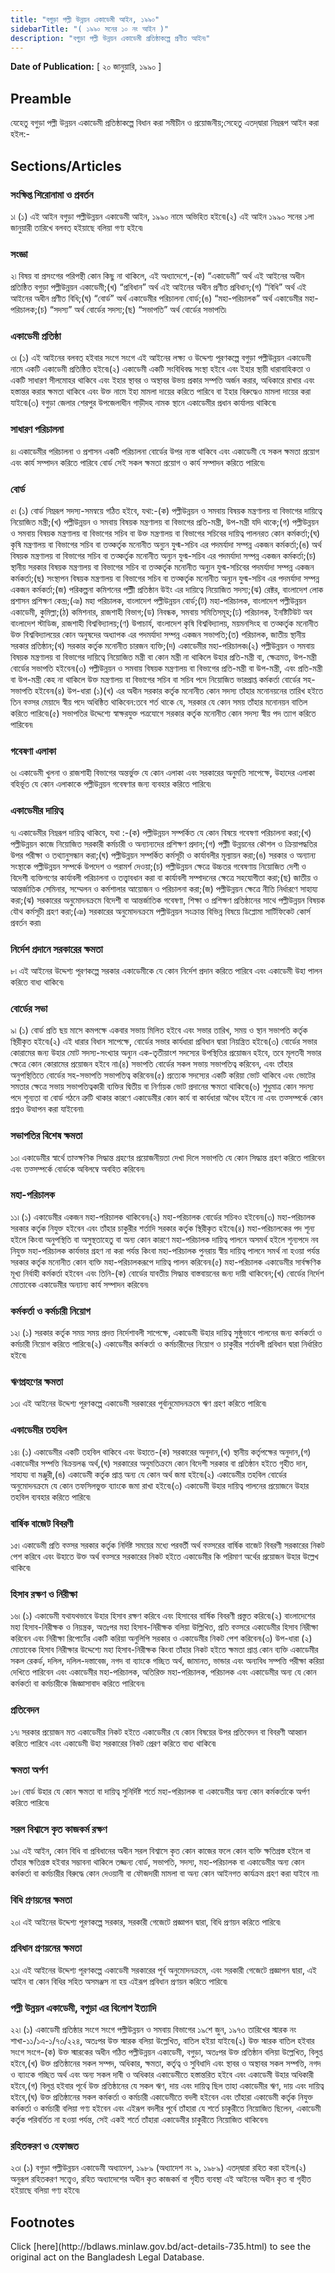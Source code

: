 ```yaml
---
title: "বগুড়া পল্লী উন্নয়ন একাডেমী আইন, ১৯৯০"
sidebarTitle: "( ১৯৯০ সনের ১০ নং আইন )"
description: "বগুড়া পল্লী উন্নয়ন একাডেমী প্রতিষ্ঠাকল্পে প্রণীত আইন৷"
---
```


**Date of Publication:** [ ২০ জানুয়ারি, ১৯৯০ ]

## Preamble

যেহেতু বগুড়া পল্লী উন্নয়ন একাডেমী প্রতিষ্ঠাকল্পে বিধান করা সমীচীন ও প্রয়োজনীয়;সেহেতু এতদ্‌দ্বারা নিম্নরূপ আইন করা হইল:-

## Sections/Articles

### সংক্ষিপ্ত শিরোনামা ও প্রবর্তন

১৷ (১) এই আইন বগুড়া পল্লীউন্নয়ন একাডেমী আইন, ১৯৯০ নামে অভিহিত হইবে৷(২) এই আইন ১৯৯০ সনের ১লা জানুয়ারী তারিখে বলবত্ হইয়াছে বলিয়া গণ্য হইবে৷

### সংজ্ঞা

২৷ বিষয় বা প্রসংগের পরিপন্থী কোন কিছু না থাকিলে, এই অধ্যাদেশে,-(ক) “একাডেমী” অর্থ এই আইনের অধীন প্রতিষ্ঠিত বগুড়া পল্লীউন্নয়ন একাডেমী;(খ) “প্রবিধান” অর্থ এই আইনের অধীন প্রণীত প্রবিধান;(গ) “বিধি” অর্থ এই আইনের অধীন প্রণীত বিধি;(ঘ) “বোর্ড” অর্থ একাডেমীর পরিচালনা বোর্ড;(ঙ) “মহা-পরিচালক” অর্থ একাডেমীর মহা-পরিচালক;(চ) “সদস্য” অর্থ বোর্ডের সদস্য;(ছ) “সভাপতি” অর্থ বোর্ডের সভাপতি৷

### একাডেমী প্রতিষ্ঠা

৩৷ (১) এই আইনের বলবত্ হইবার সংগে সংগে এই আইনের লক্ষ্য ও উদ্দেশ্য পূরণকল্পে বগুড়া পল্লীউন্নয়ন একাডেমী নামে একটি একাডেমী প্রতিষ্ঠিত হইবে৷(২) একাডেমী একটি সংবিধিবদ্ধ সংস্থা হইবে এবং ইহার স্থায়ী ধারাবাহিকতা ও একটি সাধারণ সীলমোহর থাকিবে এবং ইহার স্থাবর ও অস্থাবর উভয় প্রকার সম্পত্তি অর্জন করার, অধিকারে রাখার এবং হস্তান্তর করার ক্ষমতা থাকিবে এবং উক্ত নামে ইহা মামলা দায়ের করিতে পারিবে বা ইহার বিরুদ্ধেও মামলা দায়ের করা যাইবে৷(৩) বগুড়া জেলার শেরপুর উপজেলাধীন গাড়ীদহ নামক স্থানে একাডেমীর প্রধান কার্যালয় থাকিবে৷

### সাধারণ পরিচালনা

৪৷ একাডেমীর পরিচালনা ও প্রশাসন একটি পরিচালনা বোর্ডের উপর ন্যস্ত থাকিবে এবং একাডেমী যে সকল ক্ষমতা প্রয়োগ এবং কার্য সম্পাদন করিতে পারিবে বোর্ড সেই সকল ক্ষমতা প্রয়োগ ও কার্য সম্পাদন করিতে পারিবে৷

### বোর্ড

৫৷ (১) বোর্ড নিম্নরূপ সদস্য-সমন্বয়ে গঠিত হইবে, যথা:-(ক) পল্লীউন্নয়ন ও সমবায় বিষয়ক মন্ত্রণালয় বা বিভাগের দায়িত্বে নিয়োজিত মন্ত্রী;(খ) পল্লীউন্নয়ন ও সমবায় বিষয়ক মন্ত্রণালয় বা বিভাগের প্রতি-মন্ত্রী, উপ-মন্ত্রী যদি থাকে;(গ) পল্লীউন্নয়ন ও সমবায় বিষয়ক মন্ত্রণালয় বা বিভাগের সচিব বা উক্ত মন্ত্রণালয় বা বিভাগের সচিবের দায়িত্ব পালনরত কোন কর্মকর্তা;(ঘ) কৃষি মন্ত্রণালয় বা বিভাগের সচিব বা তত্কর্তৃক মনোনীত অন্যুন যুগ্ম-সচিব এর পদমর্যাদা সম্পন্ন একজন কর্মকর্তা;(ঙ) অর্থ বিষয়ক মন্ত্রণালয় বা বিভাগের সচিব বা তত্কর্তৃক মনোনীত অন্যুন যুগ্ম-সচিব এর পদমর্যাদা সম্পন্ন একজন কর্মকর্তা;(চ) স্থানীয় সরকার বিষয়ক মন্ত্রণালয় বা বিভাগের সচিব বা তত্কর্তৃক মনোনীত অন্যুন যুগ্ম-সচিবের পদমর্যাদা সম্পন্ন একজন কর্মকর্তা;(ছ) সংস্থাপন বিষয়ক মন্ত্রণালয় বা বিভাগের সচিব বা তত্কর্তৃক মনোনীত অন্যুন যুগ্ম-সচিব এর পদমর্যাদা সম্পন্ন একজন কর্মকর্তা;(জ) পরিকল্পনা কমিশনের পল্লীী প্রতিষ্ঠান উইং এর দায়িত্বে নিয়োজিত সদস্য;(ঝ) রেক্টর, বাংলাদেশ লোক প্রশাসন প্রশিক্ষণ কেন্দ্র;(ঞ) মহা পরিচালক, বাংলাদেশ পল্লীউন্নয়ন বোর্ড;(ট) মহা-পরিচালক, বাংলাদেশ পল্লীউন্নয়ন একাডেমী, কুমিল্লা;(ঠ) কমিশনার, রাজশাহী বিভাগ;(ড) নিবন্ধক, সমবায় সমিতিসমূহ;(ঢ) পরিচালক, ইনষ্টিটিউট অব বাংলাদেশ স্টাডিজ, রাজশাহী বিশ্ববিদ্যালয়;(ণ) উপাচার্য, বাংলাদেশ কৃষি বিশ্ববিদ্যালয়, ময়মনসিংহ বা তত্কর্তৃক মনোনীত উক্ত বিশ্ববিদ্যালয়ের কোন অনুষদের অধ্যাপক এর পদমর্যাদা সম্পন্ন একজন সভাপতি;(ত) পরিচালক, জাতীয় স্থানীয় সরকার প্রতিষ্ঠান;(থ) সরকার কর্তৃক মনোনীত চারজন ব্যক্তি;(দ) একাডেমীর মহা-পরিচালক৷(২) পল্লীউন্নয়ন ও সমবায় বিষয়ক মন্ত্রণালয় বা বিভাগের দায়িত্বে নিয়োজিত মন্ত্রী বা কোন মন্ত্রী না থাকিলে উহার প্রতি-মন্ত্রী বা, ক্ষেত্রমত, উপ-মন্ত্রী বোর্ডের সভাপতি হইবেন৷(৩) পল্লীউন্নয়ন ও সমবায় বিষয়ক মন্ত্রণালয় বা বিভাগের প্রতি-মন্ত্রী বা উপ-মন্ত্রী, এবং প্রতি-মন্ত্রী বা উপ-মন্ত্রী কেহ না থাকিলে উক্ত মন্ত্রণালয় বা বিভাগের সচিব বা সচিব পদে নিয়োজিত ভারপ্রাপ্ত কর্মকর্তা বোর্ডের সহ-সভাপতি হইবেন৷(৪) উপ-ধারা (১)(খ) এর অধীন সরকার কর্তৃক মনোনীত কোন সদস্য তাঁহার মনোনয়নের তারিখ হইতে তিন বত্সর মেয়াদে স্বীয় পদে অধিষ্ঠিত থাকিবেন:তবে শর্ত থাকে যে, সরকার যে কোন সময় তাঁহার মনোনয়ন বাতিল করিতে পারিবে৷(৫) সভাপতির উদ্দেশ্যে স্বাক্ষরযুক্ত পত্রযোগে সরকার কর্তৃক মনোনীত কোন সদস্য স্বীয় পদ ত্যাগ করিতে পারিবেন৷

### গবেষণা এলাকা

৬৷ একাডেমী খুলনা ও রাজশাহী বিভাগের অন্তর্ভুক্ত যে কোন এলাকা এবং সরকারের অনুমতি সাপেক্ষে, উহাদের এলাকা বহির্ভূত যে কোন এলাকাকে পল্লীউন্নয়ন গবেষণার জন্য ব্যবহার করিতে পারিবে৷

### একাডেমীর দায়িত্ব

৭৷ একাডেমীর নিম্নরূপ দায়িত্ব থাকিবে, যথা :-(ক) পল্লীউন্নয়ন সম্পর্কিত যে কোন বিষয়ে গবেষণা পরিচালনা করা;(খ) পল্লীউন্নয়ন কাজে নিয়োজিত সরকারী কর্মচারী ও অন্যান্যদের প্রশিক্ষণ প্রদান;(গ) পল্লীী উন্নয়নের কৌশল ও ক্রিয়াপদ্ধতির উপর পরীক্ষা ও তথ্যানুসন্ধান করা;(ঘ) পল্লীউন্নয়ন সম্পর্কিত কর্মসূচী ও কার্যাবলীর মূল্যায়ন করা;(ঙ) সরকার ও অন্যান্য সংস্থাকে পল্লীউন্নয়ন সম্পর্কে উপদেশ ও পরামর্শ দেওয়া;(চ) পল্লীউন্নয়ন ক্ষেত্রে উচ্চতর গবেষণায় নিয়োজিত দেশী ও বিদেশী ব্যক্তিগণের কার্যাবলী পরিচালনা ও তত্ত্বাবধান করা বা কার্যাবলী সম্পাদনের ক্ষেত্রে সহযোগীতা করা;(ছ) জাতীয় ও আন্তর্জাতিক সেমিনার, সম্মেলন ও কর্মশালার আয়োজন ও পরিচালনা করা;(জ) পল্লীউন্নয়ন ক্ষেত্রে নীতি নির্ধারণে সাহায্য করা;(ঝ) সরকারের অনুমোদনক্রমে বিদেশী বা আন্তর্জাতিক গবেষণা, শিক্ষা ও প্রশিক্ষণ প্রতিষ্ঠানের সাথে পল্লীউন্নয়ন বিষয়ক যৌথ কর্মসূচী গ্রহণ করা;(ঞ) সরকারের অনুমোদনক্রমে পল্লীউন্নয়ন সংক্রান্ত বিভিন্ন বিষয়ে ডিপ্লোমা সার্টিফিকেট কোর্স প্রবর্তন করা৷

### নির্দেশ প্রদানে সরকারের ক্ষমতা

৮৷ এই আইনের উদ্দেশ্য পূরণকল্পে সরকার একাডেমীকে যে কোন নির্দেশ প্রদান করিতে পারিবে এবং একাডেমী উহা পালন করিতে বাধ্য থাকিবে৷

### বোর্ডের সভা

৯৷ (১) বোর্ড প্রতি ছয় মাসে কমপক্ষে একবার সভায় মিলিত হইবে এবং সভার তারিখ, সময় ও স্থান সভাপতি কর্তৃক স্থিরীকৃত হইবে৷(২) এই ধারার বিধান সাপেক্ষে, বোর্ডের সভার কার্যধারা প্রবিধান দ্বারা নিয়ন্ত্রিত হইবে৷(৩) বোর্ডের সভার কোরামের জন্য উহার মোট সদস্য-সংখ্যার অন্যুন এক-তৃতীয়াংশ সদস্যের উপস্থিতির প্রয়োজন হইবে, তবে মূলতবী সভার ক্ষেত্রে কোন কোরামের প্রয়োজন হইবে না৷(৪) সভাপতি বোর্ডের সকল সভায় সভাপতিত্ব করিবেন, এবং তাঁহার অনুপস্থিতিতে বোর্ডের সহ-সভাপতি সভাপতিত্ব করিবেন৷(৫) প্রত্যেক সদস্যের একটি করিয়া ভোট থাকিবে এবং ভোটের সমতার ক্ষেত্রে সভায় সভাপতিত্বকারী ব্যক্তির দ্বিতীয় বা নির্ণায়ক ভোট প্রদানের ক্ষমতা থাকিবে৷(৬) শুধুমাত্র কোন সদস্য পদে শূন্যতা বা বোর্ড গঠনে ত্রুটি থাকার কারণে একাডেমীর কোন কার্য বা কার্যধারা অবৈধ হইবে না এবং তত্সম্পর্কে কোন প্রশ্নও উত্থাপন করা যাইবেনা৷

### সভাপতির বিশেষ ক্ষমতা

১০৷ একাডেমীর স্বার্থে তাত্ক্ষণিক সিদ্ধান্ত গ্রহণের প্রয়োজনীয়তা দেখা দিলে সভাপতি যে কোন সিদ্ধান্ত গ্রহণ করিতে পারিবেন এবং তত্সম্পর্কে বোর্ডকে অবিলম্বে অবহিত করিবেন৷

### মহা-পরিচালক

১১৷ (১) একাডেমীর একজন মহা-পরিচালক থাকিবেন৷(২) মহা-পরিচালক বোর্ডের সচিবও হইবেন৷(৩) মহা-পরিচালক সরকার কর্তৃক নিযুক্ত হইবেন এবং তাঁহার চাকুরীর শর্তাদি সরকার কর্তৃক স্থিরীকৃত হইবে৷(৪) মহা-পরিচালকের পদ শূন্য হইলে কিংবা অনুপস্থিতি বা অসুস্থতাহেতু বা অন্য কোন কারণে মহা-পরিচালক দায়িত্ব পালনে অসমর্থ হইলে শূন্যপদে নব নিযুক্ত মহা-পরিচালক কার্যভার গ্রহণ না করা পর্যন্ত কিংবা মহা-পরিচালক পুনরায় স্বীয় দায়িত্ব পালনে সমর্থ না হওয়া পর্যন্ত সরকার কর্তৃক মনোনীত কোন ব্যক্তি মহা-পরিচালকরূপে দায়িত্ব পালন করিবেন৷(৫) মহা-পরিচালক একাডেমীর সার্বক্ষণিক মূখ্য নির্বাহী কর্মকর্তা হইবেন এবং তিনি-(ক) বোর্ডের যাবতীয় সিদ্ধান্ত বাস্তবায়নের জন্য দায়ী থাকিবেন;(খ) বোর্ডের নির্দেশ মোতাবেক একাডেমীর অন্যান্য কার্য সম্পাদন করিবেন৷

### কর্মকর্তা ও কর্মচারী নিয়োগ

১২৷ (১) সরকার কর্তৃক সময় সময় প্রদত্ত নির্দেশাবলী সাপেক্ষে, একাডেমী উহার দায়িত্ব সুষ্ঠুভাবে পালনের জন্য কর্মকর্তা ও কর্মচারী নিয়োগ করিতে পারিবে৷(২) একাডেমীর কর্মকর্তা ও কর্মচারীদের নিয়োগ ও চাকুরীর শর্তাবলী প্রবিধান দ্বারা নির্ধারিত হইবে৷

### ঋণগ্রহণের ক্ষমতা

১৩৷ এই আইনের উদ্দেশ্য পূরণকল্পে একাডেমী সরকারের পূর্বানুমোদনক্রমে ঋণ গ্রহণ করিতে পারিবে৷

### একাডেমীর তহবিল

১৪৷ (১) একাডেমীর একটি তহবিল থাকিবে এবং উহাতে-(ক) সরকারের অনুদান,(খ) স্থানীয় কর্তৃপক্ষের অনুদান,(গ) একাডেমীর সম্পত্তি বিক্রয়লব্ধ অর্থ,(ঘ) সরকারের অনুমতিক্রমে কোন বিদেশী সরকার বা প্রতিষ্ঠান হইতে গৃহীত দান, সাহায্য বা মঞ্জুরী,(ঙ) একাডেমী কর্তৃক প্রাপ্ত অন্য যে কোন অর্থ জমা হইবে৷(২) একাডেমীর তহবিল বোর্ডের অনুমোদনক্রমে যে কোন তফসিলভুক্ত ব্যাংকে জমা রাখা হইবে৷(৩) একাডেমী উহার দায়িত্ব পালনের প্রয়োজনে উহার তহবিল ব্যবহার করিতে পারিবে৷

### বার্ষিক বাজেট বিবরণী

১৫৷ একাডেমী প্রতি বত্সর সরকার কর্তৃক নির্দিষ্ট সময়ের মধ্যে পরবর্তী অর্থ বত্সরের বার্ষিক বাজেট বিবরণী সরকারের নিকট পেশ করিবে এবং উহাতে উক্ত অর্থ বত্সরে সরকারের নিকট হইতে একাডেমীর কি পরিমাণ অর্থের প্রয়োজন উহার উল্লেখ থাকিবে৷

### হিসাব রক্ষণ ও নিরীক্ষা

১৬৷ (১) একাডেমী যথাযথভাবে উহার হিসাব রক্ষণ করিবে এবং হিসাবের বার্ষিক বিবরণী প্রস্তুত করিবে৷(২) বাংলাদেশের মহা হিসাব-নিরীক্ষক ও নিয়ন্ত্রক, অতঃপর মহা হিসাব-নিরীক্ষক বলিয়া উল্লিখিত, প্রতি বত্সরে একাডেমীর হিসাব নিরীক্ষা করিবেন এবং নিরীক্ষা রিপোর্টের একটি করিয়া অনুলিপি সরকার ও একাডেমীর নিকট পেশ করিবেন৷(৩) উপ-ধারা (২) মোতাবেক হিসাব নিরীক্ষার উদ্দেশ্যে মহা হিসাব-নিরীক্ষক কিংবা তাঁহার নিকট হইতে ক্ষমতা প্রাপ্ত কোন ব্যক্তি একাডেমীর সকল রেকর্ড, দলিল, দলিল-দস্তাবেজ, নগদ বা ব্যাংকে গচ্ছিত অর্থ, জামানত, ভান্ডার এবং অন্যবিধ সম্পত্তি পরীক্ষা করিয়া দেখিতে পারিবেন এবং একাডেমীর মহা-পরিচালক, অতিরিক্ত মহা-পরিচালক, পরিচালক এবং একাডেমীর অন্য যে কোন কর্মকর্তা বা কর্মচারীকে জিজ্ঞাসাবাদ করিতে পারিবেন৷

### প্রতিবেদন

১৭৷ সরকার প্রয়োজন মত একাডেমীর নিকট হইতে একাডেমীর যে কোন বিষয়ের উপর প্রতিবেদন বা বিবরণী আহ্বান করিতে পারিবে এবং একাডেমী উহা সরকারের নিকট প্রেরণ করিতে বাধ্য থাকিবে৷

### ক্ষমতা অর্পণ

১৮৷ বোর্ড উহার যে কোন ক্ষমতা বা দায়িত্ব সুনির্দিষ্ট শর্তে মহা-পরিচালক বা একাডেমীর অন্য কোন কর্মকর্তাকে অর্পণ করিতে পারিবে৷

### সরল বিশ্বাসে কৃত কাজকর্ম রক্ষণ

১৯৷ এই আইন, কোন বিধি বা প্রবিধানের অধীন সরল বিশ্বাসে কৃত কোন কাজের ফলে কোন ব্যক্তি ক্ষতিগ্রস্ত হইলে বা তাঁহার ক্ষতিগ্রস্ত হইবার সম্ভাবনা থাকিলে তজ্জন্য বোর্ড, সভাপতি, সদস্য, মহা-পরিচালক বা একাডেমীর অন্য কোন কর্মকর্তা বা কর্মচারীর বিরুদ্ধে কোন দেওয়ানী বা ফৌজদারী মামলা বা অন্য কোন আইনগত কার্যক্রম গ্রহণ করা যাইবে না৷

### বিধি প্রণয়নের ক্ষমতা

২০৷ এই আইনের উদ্দেশ্য পূরণকল্পে সরকার, সরকারী গেজেটে প্রজ্ঞাপন দ্বারা, বিধি প্রণয়ন করিতে পারিবে৷

### প্রবিধান প্রণয়নের ক্ষমতা

২১৷ এই আইনের উদ্দেশ্য পূরণকল্পে একাডেমী সরকারের পূর্ব অনুমোদনক্রমে, এবং সরকারী গেজেটে প্রজ্ঞাপন দ্বারা, এই আইন বা কোন বিধির সহিত অসমঞ্জস না হয় এইরূপ প্রবিধান প্রণয়ন করিতে পারিবে৷

### পল্লী উন্নয়ন একাডেমী, বগুড়া এর বিলোপ ইত্যাদি

২২৷ (১) একাডেমী প্রতিষ্ঠার সংগে সংগে পল্লীউন্নয়ন ও সমবায় বিভাগের ১৯শে জুন, ১৯৭৩ তারিখের স্মারক নং শাখা-১১/১এ-১/৭৩/২২৪, অতঃপর উক্ত স্মারক বলিয়া উল্লেখিত, বাতিল হইয়া যাইবে৷(২) উক্ত স্মারক বাতিল হইবার সংগে সংগে-(ক) উক্ত স্মারকের অধীন গঠিত পল্লীউন্নয়ন একাডেমী, বগুড়া, অতঃপর উক্ত প্রতিষ্ঠান বলিয়া উল্লেখিত, বিলুপ্ত হইবে,(খ) উক্ত প্রতিষ্ঠানের সকল সম্পদ, অধিকার, ক্ষমতা, কর্তৃত্ব ও সুবিধাদি এবং স্থাবর ও অস্থাবর সকল সম্পত্তি, নগদ ও ব্যাংকে গচ্ছিত অর্থ এবং অন্য সকল দাবী ও অধিকার একাডেমীতে হস্তান্তরিত হইবে এবং একাডেমী উহার অধিকারী হইবে,(গ) বিলুপ্ত হইবার পূর্বে উক্ত প্রতিষ্ঠানের যে সকল ঋণ, দায় এবং দায়িত্ব ছিল তাহা একাডেমীর ঋণ, দায় এবং দায়িত্ব হইবে,(ঘ) উক্ত প্রতিষ্ঠানের সকল কর্মকর্তা ও কর্মচারী একাডেমীতে বদলী হইবেন এবং তাঁহারা একাডেমী কর্তৃক নিযুক্ত কর্মকর্তা ও কর্মচারী বলিয়া গণ্য হইবেন এবং এইরূপ বদলীর পূর্বে তাঁহারা যে শর্তে চাকুরীতে নিয়োজিত ছিলেন, একাডেমী কর্তৃক পরিবর্তিত না হওয়া পর্যন্ত, সেই একই শর্তে তাঁহারা একাডেমীর চাকুরীতে নিয়োজিত থাকিবেন৷

### রহিতকরণ ও হেফাজত

২৩৷ (১) বগুড়া পল্লীউন্নয়ন একাডেমী অধ্যাদেশ, ১৯৮৯ (অধ্যাদেশ নং ৯, ১৯৮৯) এতদ্‌দ্বারা রহিত করা হইল৷(২) অনুরূপ রহিতকরণ সত্ত্বেও, রহিত অধ্যাদেশের অধীন কৃত কাজকর্ম বা গৃহীত ব্যবস্থা এই আইনের অধীন কৃত বা গৃহীত হইয়াছে বলিয়া গণ্য হইবে৷

## Footnotes

<Note>
  Click [here](http://bdlaws.minlaw.gov.bd/act-details-735.html) to see the original act on the Bangladesh Legal Database.
</Note>
